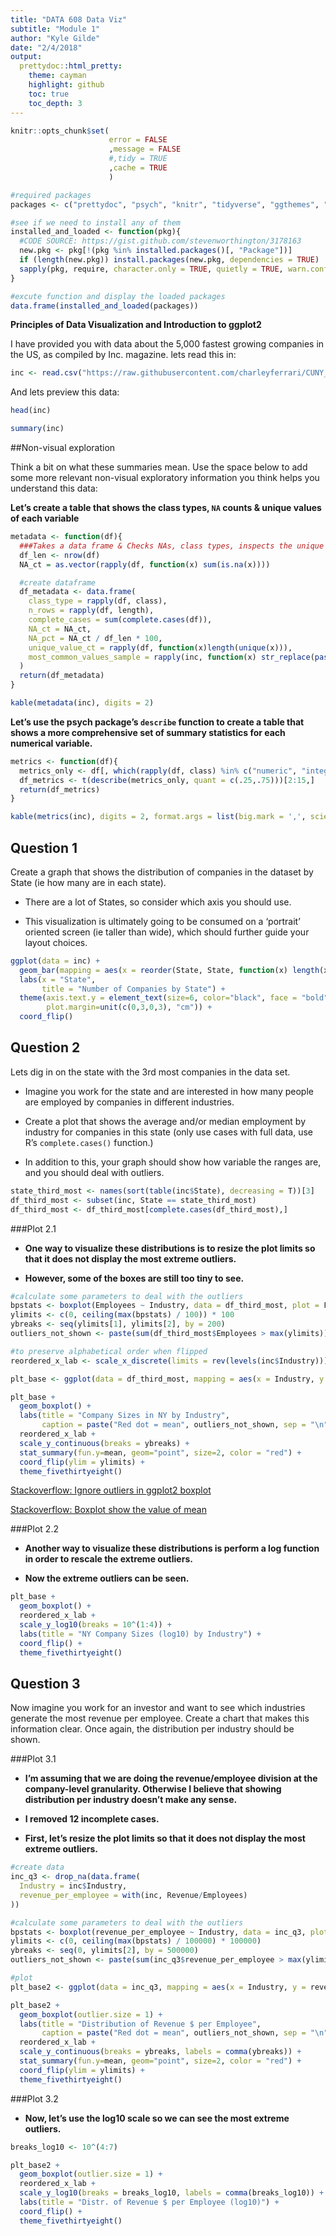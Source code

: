 ```yaml
---
title: "DATA 608 Data Viz" 
subtitle: "Module 1"
author: "Kyle Gilde"
date: "2/4/2018"
output: 
  prettydoc::html_pretty:
    theme: cayman
    highlight: github
    toc: true
    toc_depth: 3
---
```



```r
knitr::opts_chunk$set(
                      error = FALSE
                      ,message = FALSE
                      #,tidy = TRUE
                      ,cache = TRUE
                      )
```


```r
#required packages
packages <- c("prettydoc", "psych", "knitr", "tidyverse", "ggthemes", "scales") 

#see if we need to install any of them
installed_and_loaded <- function(pkg){
  #CODE SOURCE: https://gist.github.com/stevenworthington/3178163
  new.pkg <- pkg[!(pkg %in% installed.packages()[, "Package"])]
  if (length(new.pkg)) install.packages(new.pkg, dependencies = TRUE)
  sapply(pkg, require, character.only = TRUE, quietly = TRUE, warn.conflicts = FALSE)
}

#excute function and display the loaded packages
data.frame(installed_and_loaded(packages))
```

**Principles of Data Visualization and Introduction to ggplot2**

I have provided you with data about the 5,000 fastest growing companies in the US, as compiled by Inc. magazine. lets read this in:




```r

inc <- read.csv("https://raw.githubusercontent.com/charleyferrari/CUNY_DATA_608/master/module1/Data/inc5000_data.csv", header= TRUE)

```

And lets preview this data:

```r

head(inc)

```


```r

summary(inc)

```

##Non-visual exploration

Think a bit on what these summaries mean. Use the space below to add some more relevant non-visual exploratory information you think helps you understand this data:

**Let's create a table that shows the class types, `NA` counts & unique values of each variable**

```r
metadata <- function(df){
  ###Takes a data frame & Checks NAs, class types, inspects the unique values
  df_len <- nrow(df)
  NA_ct = as.vector(rapply(df, function(x) sum(is.na(x))))

  #create dataframe  
  df_metadata <- data.frame(
    class_type = rapply(df, class),
    n_rows = rapply(df, length),
    complete_cases = sum(complete.cases(df)),
    NA_ct = NA_ct,
    NA_pct = NA_ct / df_len * 100,
    unique_value_ct = rapply(df, function(x)length(unique(x))),
    most_common_values_sample = rapply(inc, function(x) str_replace(paste(names(sort(summary(as.factor(x)), decreasing=T))[1:5], collapse = '; '), "\\(Other\\); ", ""))
  )
  return(df_metadata)
}

kable(metadata(inc), digits = 2)
```

**Let's use the psych package's `describe` function to create a table that shows a more comprehensive set of summary statistics for each numerical variable.**

```r
metrics <- function(df){
  metrics_only <- df[, which(rapply(df, class) %in% c("numeric", "integer"))]
  df_metrics <- t(describe(metrics_only, quant = c(.25,.75)))[2:15,]
  return(df_metrics)
}

kable(metrics(inc), digits = 2, format.args = list(big.mark = ',', scientific = F, drop0trailing = T))

```

## Question 1

Create a graph that shows the distribution of companies in the dataset by State (ie how many are in each state). 

+ There are a lot of States, so consider which axis you should use. 

+ This visualization is ultimately going to be consumed on a 'portrait' oriented screen (ie taller than wide), which should further guide your layout choices.

```r
ggplot(data = inc) + 
  geom_bar(mapping = aes(x = reorder(State, State, function(x) length(x)))) + 
  labs(x = "State",
       title = "Number of Companies by State") + 
  theme(axis.text.y = element_text(size=6, color="black", face = "bold"),
        plot.margin=unit(c(0,3,0,3), "cm")) +
  coord_flip()
```

## Question 2

Lets dig in on the state with the 3rd most companies in the data set. 

+ Imagine you work for the state and are interested in how many people are employed by companies in different industries. 

+ Create a plot that shows the average and/or median employment by industry for companies in this state (only use cases with full data, use R's `complete.cases()` function.) 

+ In addition to this, your graph should show how variable the ranges are, and you should deal with outliers.

```r
state_third_most <- names(sort(table(inc$State), decreasing = T))[3]
df_third_most <- subset(inc, State == state_third_most)
df_third_most <- df_third_most[complete.cases(df_third_most),]
```



###Plot 2.1

+ **One way to visualize these distributions is to resize the plot limits so that it does not display the most extreme outliers.**

+ **However, some of the boxes are still too tiny to see.**

```r
#calculate some parameters to deal with the outliers
bpstats <- boxplot(Employees ~ Industry, data = df_third_most, plot = F)$stats
ylimits <- c(0, ceiling(max(bpstats) / 100)) * 100
ybreaks <- seq(ylimits[1], ylimits[2], by = 200)
outliers_not_shown <- paste(sum(df_third_most$Employees > max(ylimits)), "outlier(s) not displayed")

#to preserve alphabetical order when flipped
reordered_x_lab <- scale_x_discrete(limits = rev(levels(inc$Industry)))

plt_base <- ggplot(data = df_third_most, mapping = aes(x = Industry, y = Employees))

plt_base +
  geom_boxplot() +
  labs(title = "Company Sizes in NY by Industry",
       caption = paste("Red dot = mean", outliers_not_shown, sep = "\n")) +
  reordered_x_lab +
  scale_y_continuous(breaks = ybreaks) +
  stat_summary(fun.y=mean, geom="point", size=2, color = "red") +
  coord_flip(ylim = ylimits) +
  theme_fivethirtyeight()

```

[Stackoverflow: Ignore outliers in ggplot2 boxplot](https://stackoverflow.com/questions/5677885/ignore-outliers-in-ggplot2-boxplot)

[Stackoverflow: Boxplot show the value of mean](https://stackoverflow.com/questions/19876505/boxplot-show-the-value-of-mean)

###Plot 2.2

+ **Another way to visualize these distributions is perform a log function in order to rescale the extreme outliers.**

+ **Now the extreme outliers can be seen.**

```r
plt_base +
  geom_boxplot() +
  reordered_x_lab +
  scale_y_log10(breaks = 10^(1:4)) +
  labs(title = "NY Company Sizes (log10) by Industry") +
  coord_flip() +
  theme_fivethirtyeight()
```

## Question 3

Now imagine you work for an investor and want to see which industries generate the most revenue per employee. Create a chart that makes this information clear. Once again, the distribution per industry should be shown.

###Plot 3.1

+ **I'm assuming that we are doing the revenue/employee division at the company-level granularity. Otherwise I believe that showing distribution per industry doesn't make any sense.**

+ **I removed 12 incomplete cases.**

+ **First, let's resize the plot limits so that it does not display the most extreme outliers.**

```r
#create data
inc_q3 <- drop_na(data.frame(
  Industry = inc$Industry,
  revenue_per_employee = with(inc, Revenue/Employees)
))

#calculate some parameters to deal with the outliers
bpstats <- boxplot(revenue_per_employee ~ Industry, data = inc_q3, plot = F)$stats
ylimits <- c(0, ceiling(max(bpstats) / 100000) * 100000)
ybreaks <- seq(0, ylimits[2], by = 500000)
outliers_not_shown <- paste(sum(inc_q3$revenue_per_employee > max(ylimits), na.rm = T), "outlier(s) not displayed")

#plot
plt_base2 <- ggplot(data = inc_q3, mapping = aes(x = Industry, y = revenue_per_employee))

plt_base2 +
  geom_boxplot(outlier.size = 1) +
  labs(title = "Distribution of Revenue $ per Employee",
       caption = paste("Red dot = mean", outliers_not_shown, sep = "\n")) +
  reordered_x_lab +
  scale_y_continuous(breaks = ybreaks, labels = comma(ybreaks)) +
  stat_summary(fun.y=mean, geom="point", size=2, color = "red") +
  coord_flip(ylim = ylimits) +
  theme_fivethirtyeight()
```

###Plot 3.2

+ **Now, let's use the log10 scale so we can see the most extreme outliers.**

```r

breaks_log10 <- 10^(4:7)

plt_base2 +
  geom_boxplot(outlier.size = 1) +
  reordered_x_lab +
  scale_y_log10(breaks = breaks_log10, labels = comma(breaks_log10)) +
  labs(title = "Distr. of Revenue $ per Employee (log10)") +
  coord_flip() +
  theme_fivethirtyeight()
```
